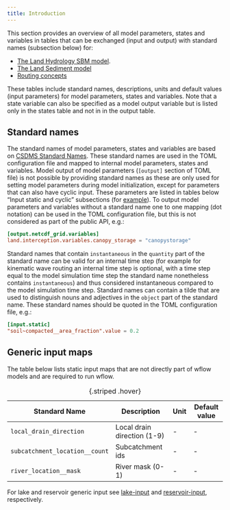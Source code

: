 ```yaml
---
title: Introduction
---
```


This section provides an overview of all model parameters, states and variables in tables
that can be exchanged (input and output) with standard names (subsection below) for:

+ [The Land Hydrology SBM model](./parameters_landhydrology_sbm.qmd).
+ [The Land Sediment model](./parameters_sediment.qmd)
+ [Routing concepts](./parameters_routing.qmd)

These tables include standard names, descriptions, units and default values (input
parameters) for model parameters, states and variables. Note that a state variable can also
be specified as a model output variable but is listed only in the states table and not in in
the output table.

## Standard names
The standard names of model parameters, states and variables are based on [CSDMS Standard
Names](https://csdms.colorado.edu/wiki/CSDMS_Standard_Names). These standard names are used
in the TOML configuration file and mapped to internal model parameters, states and
variables. Model output of model parameters (`[output]` section of TOML file) is not
possible by providing standard names as these are only used for setting model parameters
during model initialization, except for parameters that can also have cyclic input. These
parameters are listed in tables below "Input static and cyclic" subsections (for
[example](./parameters_landhydrology_sbm.qmd#input-cyclic-lai)). To output model parameters
and variables without a standard name one to one mapping (dot notation) can be used in the
TOML configuration file, but this is not considered as part of the public API, e.g.:

```toml
[output.netcdf_grid.variables]
land.interception.variables.canopy_storage = "canopystorage"
```

Standard names that contain `instantaneous` in the `quantity` part of the standard name can
be valid for an internal time step (for example for kinematic wave routing an internal time
step is optional, with a time step equal to the model simulation time step the standard name
nonetheless contains `instantaneous`) and thus considered instantaneous compared to the
model simulation time step. Standard names can contain a tilde that are used to distinguish
nouns and adjectives in the `object` part of the standard name. These standard names should
be quoted in the TOML configuration file, e.g.:

```toml
[input.static]
"soil~compacted__area_fraction".value = 0.2
```

## Generic input maps {#input-generic}
The table below lists static input maps that are not directly part of wflow models and are
required to run wflow. 

| Standard Name | Description | Unit | Default value |
| ---- | ----- | - | -- |
| `local_drain_direction` | Local drain direction (1-9) | - | - |
| `subcatchment_location__count` | Subcatchment ids | - | - |
| `river_location__mask` | River mask (0-1) | - | - |
: {.striped .hover}

For lake and reservoir generic input see
[lake-input](./parameters_routing.qmd#input-generic-lake) and
[reservoir-input](./parameters_routing.qmd#input-generic-reservoir), respectively.